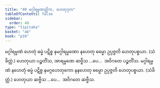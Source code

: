 ```yaml
---
title: "40 မဂ္ဂါရမ္မဏတ္တိက, ဟေတုဒုက"
tableOfContents: false
sidebar:
  order: 40
type: "tipitaka"
basket: "ab"
book: "p16"
---
```



<DynamicBreadcrumb />

<Division number="82" book="p16" e="ch" v="40" p="270">

<Paragraph number="213" book="p16">
မဂ္ဂါရမ္မဏံ ဟေတုံ ဓမ္မံ ပဋိစ္စ နမဂ္ဂါရမ္မဏော နဟေတု ဓမ္မော ဥပ္ပဇ္ဇတိ ဟေတုပစ္စယာ. (သံခိတ္တံ.) ဟေတုယာ ပဉ္စတိံသ, အာရမ္မဏေ ဆဗ္ဗီသ …ပေ…  အဝိဂတေ ပဉ္စတိံသ.
</Paragraph>

<Paragraph number="214" book="p16">
မဂ္ဂါရမ္မဏံ နဟေတုံ ဓမ္မံ ပဋိစ္စ နမဂ္ဂဟေတုကော နနဟေတု ဓမ္မော ဥပ္ပဇ္ဇတိ ဟေတုပစ္စယာ. (သံခိတ္တံ.) ဟေတုယာ ဆဗ္ဗီသ …ပေ…  အဝိဂတေ ဆဗ္ဗီသ.
</Paragraph>
</Division>